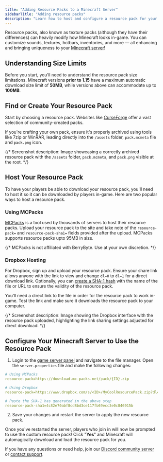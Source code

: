 ---
title: "Adding Resource Packs to a Minecraft Server"
sidebarTitle: "Adding resource packs"
description: "Learn how to host and configure a resource pack for your Minecraft Server."
---

Resource packs, also known as texture packs (although they have their differences) can heavily modify how Minecraft looks in-game. You can customize sounds, textures, hotbars, inventories, and more — all enhancing and bringing uniqueness to your [Minecraft server](https://berrybyte.net/minecraft-server-hosting)!

## Understanding Size Limits

Before you start, you'll need to understand the resource pack size limitations. Minecraft versions **prior to 1.15** have a maximum automatic download size limit of **50MB**, while versions above can accommodate up to **100MB**.

## Find or Create Your Resource Pack

Start by choosing a resource pack. Websites like [CurseForge](https://www.curseforge.com/minecraft/texture-packs) offer a vast selection of community-created packs.

If you're crafting your own pack, ensure it's properly archived using tools like 7zip or WinRAR, leading directly into the `/assets` folder,  `pack.mcmeta` file and `pack.png` icon.

{/* Screenshot description: Image showcasing a correctly archived resource pack with the `/assets` folder, `pack.mcmeta`, and `pack.png` visible at the root. */}

## Host Your Resource Pack

To have your players be able to download your resource pack, you'll need to host it so it can be downloaded by players in-game. Here are two popular ways to host a resource pack.

### Using MCPacks

[MCPacks](https://mc-packs.net) is a tool used by thousands of servers to host their resource packs. Upload your resource pack to the site and take note of the `resource-pack=` and `resource-pack-sha1=` fields provided after the upload. MCPacks supports resource packs upto 95MB in size.

{/* <Warning>MCPacks is not affiliated with BerryByte. Use at your own discretion.</Warning> */}

### Dropbox Hosting

For Dropbox, sign up and upload your resource pack. Ensure your share link allows anyone with the link to view and change `dl=0` to `dl=1` for a direct download link. Optionally, you can [create a SHA-1 hash](http://www.sha1-online.com/) with the name of the file or URL to ensure the validity of the resource pack.

<Info>You'll need a direct link to the file in order for the resource pack to work in-game. Test the link and make sure it downloads the resource pack to your computer.</Info>

{/* Screenshot description: Image showing the Dropbox interface with the resource pack uploaded, highlighting the link sharing settings adjusted for direct download. */}

## Configure Your Minecraft Server to Use the Resource Pack

1. Login to the [game server panel](https://game.berrybyte.net) and navigate to the file manager. Open the `server.properties` file and make the following changes:

```yml
# Using MCPacks
resource-pack=https://download.mc-packs.net/pack/{ID}.zip

# Using Dropbox
resource-pack=https://www.dropbox.com/s/<ID>/MyCoolResourcePack.zip?dl=1

# Paste the SHA-1 has generated in the above step
resource-pack-sha1=4c82e70abf8cd8bd3ce117fb69ecc3e0c846915b
```

2. Save your changes and restart the server to apply the new resource pack.

Once you've restarted the server, players who join in will now be prompted to use the custom resource pack! Click "**Yes**" and Minecraft will automagically download and load the resource pack for you.

If you have any questions or need help, join our [Discord community server](https://berrybyte.net/discord) or [contact support](https://berrybyte.net/tickets).